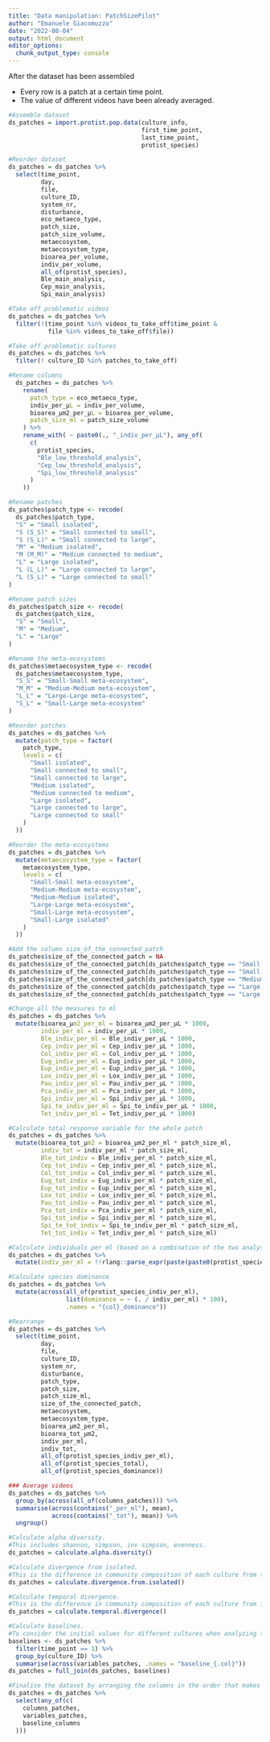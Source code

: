 ```yaml
---
title: "Data manipulation: PatchSizePilot"
author: "Emanuele Giacomuzzo"
date: "2022-08-04"
output: html_document
editor_options: 
  chunk_output_type: console
---
```


After the dataset has been assembled

-   Every row is a patch at a certain time point.
-   The value of different videos have been already averaged.

```r
#Assemble dataset
ds_patches = import.protist.pop.data(culture_info,
                                     first_time_point,
                                     last_time_point,
                                     protist_species)
```

```r
#Reorder dataset
ds_patches = ds_patches %>%
  select(time_point,
         day,
         file,
         culture_ID,
         system_nr,
         disturbance,
         eco_metaeco_type,
         patch_size,
         patch_size_volume,
         metaecosystem,
         metaecosystem_type,
         bioarea_per_volume,
         indiv_per_volume,
         all_of(protist_species),
         Ble_main_analysis,
         Cep_main_analysis,
         Spi_main_analysis)
```

```r
#Take off problematic videos
ds_patches = ds_patches %>%
  filter(!(time_point %in% videos_to_take_off$time_point & 
           file %in% videos_to_take_off$file))

#Take off problematic cultures 
ds_patches = ds_patches %>%
  filter(! culture_ID %in% patches_to_take_off)
```

```r
#Rename columns
  ds_patches = ds_patches %>%
    rename(
      patch_type = eco_metaeco_type,
      indiv_per_μL = indiv_per_volume,
      bioarea_µm2_per_μL = bioarea_per_volume,
      patch_size_ml = patch_size_volume
    ) %>%
    rename_with( ~ paste0(., "_indiv_per_μL"), any_of(
      c(
        protist_species,
        "Ble_low_threshold_analysis",
        "Cep_low_threshold_analysis",
        "Spi_low_threshold_analysis"
      )
    ))

#Rename patches
ds_patches$patch_type <- recode(
  ds_patches$patch_type,
  "S" = "Small isolated",
  "S (S_S)" = "Small connected to small",
  "S (S_L)" = "Small connected to large",
  "M" = "Medium isolated",
  "M (M_M)" = "Medium connected to medium",
  "L" = "Large isolated",
  "L (L_L)" = "Large connected to large",
  "L (S_L)" = "Large connected to small"
)

#Rename patch sizes
ds_patches$patch_size <- recode(
  ds_patches$patch_size,
  "S" = "Small",
  "M" = "Medium",
  "L" = "Large"
)

#Rename the meta-ecosystems
ds_patches$metaecosystem_type <- recode(
  ds_patches$metaecosystem_type,
  "S_S" = "Small-Small meta-ecosystem",
  "M_M" = "Medium-Medium meta-ecosystem",
  "L_L" = "Large-Large meta-ecosystem",
  "S_L" = "Small-Large meta-ecosystem"
)
```

```r
#Reorder patches
ds_patches = ds_patches %>%
  mutate(patch_type = factor(
    patch_type,
    levels = c(
      "Small isolated",
      "Small connected to small",
      "Small connected to large",
      "Medium isolated",
      "Medium connected to medium",
      "Large isolated",
      "Large connected to large",
      "Large connected to small"
    )
  ))

#Reorder the meta-ecosystems
ds_patches = ds_patches %>%
  mutate(metaecosystem_type = factor(
    metaecosystem_type,
    levels = c(
      "Small-Small meta-ecosystem",
      "Medium-Medium meta-ecosystem",
      "Medium-Medium isolated",
      "Large-Large meta-ecosystem",
      "Small-Large meta-ecosystem",
      "Small-Large isolated"
    )
  ))
```

```r
#Add the column size_of_the_connected_patch
ds_patches$size_of_the_connected_patch = NA
ds_patches$size_of_the_connected_patch[ds_patches$patch_type == "Small connected to small"] = "Small"
ds_patches$size_of_the_connected_patch[ds_patches$patch_type == "Small connected to large"] = "Large"
ds_patches$size_of_the_connected_patch[ds_patches$patch_type == "Medium connected to medium"] = "Medium"
ds_patches$size_of_the_connected_patch[ds_patches$patch_type == "Large connected to large"] = "Large"
ds_patches$size_of_the_connected_patch[ds_patches$patch_type == "Large connected to small"] = "Small"

#Change all the measures to ml
ds_patches = ds_patches %>%
  mutate(bioarea_µm2_per_ml = bioarea_µm2_per_μL * 1000,
         indiv_per_ml = indiv_per_μL * 1000,
         Ble_indiv_per_ml = Ble_indiv_per_μL * 1000,
         Cep_indiv_per_ml = Cep_indiv_per_μL * 1000,
         Col_indiv_per_ml = Col_indiv_per_μL * 1000,
         Eug_indiv_per_ml = Eug_indiv_per_μL * 1000,
         Eup_indiv_per_ml = Eup_indiv_per_μL * 1000,
         Lox_indiv_per_ml = Lox_indiv_per_μL * 1000,
         Pau_indiv_per_ml = Pau_indiv_per_μL * 1000,
         Pca_indiv_per_ml = Pca_indiv_per_μL * 1000,
         Spi_indiv_per_ml = Spi_indiv_per_μL * 1000,
         Spi_te_indiv_per_ml = Spi_te_indiv_per_μL * 1000,
         Tet_indiv_per_ml = Tet_indiv_per_μL * 1000)

#Calculate total response variable for the whole patch
ds_patches = ds_patches %>%
  mutate(bioarea_tot_µm2 = bioarea_µm2_per_ml * patch_size_ml,
         indiv_tot = indiv_per_ml * patch_size_ml,
         Ble_tot_indiv = Ble_indiv_per_ml * patch_size_ml,
         Cep_tot_indiv = Cep_indiv_per_ml * patch_size_ml,
         Col_tot_indiv = Col_indiv_per_ml * patch_size_ml,
         Eug_tot_indiv = Eug_indiv_per_ml * patch_size_ml,
         Eup_tot_indiv = Eup_indiv_per_ml * patch_size_ml,
         Lox_tot_indiv = Lox_indiv_per_ml * patch_size_ml,
         Pau_tot_indiv = Pau_indiv_per_ml * patch_size_ml,
         Pca_tot_indiv = Pca_indiv_per_ml * patch_size_ml,
         Spi_tot_indiv = Spi_indiv_per_ml * patch_size_ml,
         Spi_te_tot_indiv = Spi_te_indiv_per_ml * patch_size_ml,
         Tet_tot_indiv = Tet_indiv_per_ml * patch_size_ml)

#Calculate individuals per ml (based on a combination of the two analyses).
ds_patches = ds_patches %>%
  mutate(indiv_per_ml = !!rlang::parse_expr(paste(paste0(protist_species, "_indiv_per_ml"), collapse = " + ")))

#Calculate species dominance
ds_patches = ds_patches %>%
  mutate(across(all_of(protist_species_indiv_per_ml), 
                list(dominance = ~ (. / indiv_per_ml) * 100), 
                .names = "{col}_dominance"))
```

```r
#Rearrange
ds_patches = ds_patches %>%
  select(time_point,
         day,
         file,
         culture_ID,
         system_nr,
         disturbance,
         patch_type,
         patch_size,
         patch_size_ml,
         size_of_the_connected_patch,
         metaecosystem,
         metaecosystem_type,
         bioarea_µm2_per_ml,
         bioarea_tot_µm2,
         indiv_per_ml,
         indiv_tot,
         all_of(protist_species_indiv_per_ml),
         all_of(protist_species_total),
         all_of(protist_species_dominance))
```

```r
### Average videos
ds_patches = ds_patches %>%
  group_by(across(all_of(columns_patches))) %>%
  summarise(across(contains("_per_ml"), mean),
            across(contains("_tot"), mean)) %>%
  ungroup()
```

```r
#Calculate alpha diversity.
#This includes shannon, simpson, inv simpson, evenness.
ds_patches = calculate.alpha.diversity()

#Calculate divergence from isolated. 
#This is the difference in community composition of each culture from the other isolated cultures (Bray-Curtis). The warning appears because in some cases we are comparing with a communities that has completely crashed and so Bray-Curtis is 1.
ds_patches = calculate.divergence.from.isolated()

#Calculate temporal divergence. 
#This is the difference in community composition of each culture from its previous time point (Bray-Curtis). The warning appears because in some cases we are comparing with a communities that has completely crashed and so Bray-Curtis is 1. 
ds_patches = calculate.temporal.divergence()

#Calculate baselines. 
#To consider the initial values for different cultures when analyzing their temporal trends, we add baselines from time point 1. These baselines are used because at time point 0, we only measured the community of the large bottle that the experiment was assembled from. Additionally, the first perturbation had already occurred by time point 2, which is the starting point for our models.
baselines <- ds_patches %>%
  filter(time_point == 1) %>%
  group_by(culture_ID) %>%
  summarise(across(variables_patches, .names = "baseline_{.col}"))
ds_patches = full_join(ds_patches, baselines)
```

```r
#Finalise the dataset by arranging the columns in the order that makes the most sense.
ds_patches = ds_patches %>%
  select(any_of(c(
    columns_patches,
    variables_patches,
    baseline_columns
  )))
```
